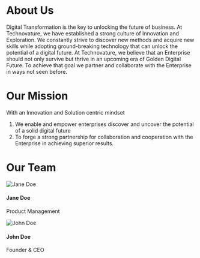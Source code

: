 

<SEO title="About" />

# About Us 

<p style={{ }} >
Digital Transformation is the key to unlocking the future of business. At Technovature, we have established a strong culture of Innovation and Exploration. We constantly strive to discover new methods and acquire new skills while adopting ground-breaking technology that can unlock the potential of a digital future. At Technovature, we believe that an Enterprise should not only survive but thrive in an upcoming era of Golden Digital Future. To achieve that goal we partner and collaborate with the Enterprise in ways not seen before.

</p>

# Our Mission

<p> With an Innovation and Solution centric mindset </p> 
<ol>
<li>We enable and empower enterprises discover and uncover the potential of a solid digital future </li> 
<li> To forge a strong partnership for collaboration and cooperation with the Enterprise in achieving superior results. </li> 
</ol>

# Our Team

<div className="card-deck">
<div class="card">
  <img class="circular--square image-center" 
  src={img1} alt="Jane Doe"/>
  <div class="txt-center-wrap">
    <h4><b>Jane Doe</b></h4> 
    <p>Product Management</p> 
  </div>
</div>
<div class="card">
  <img class="circular--square image-center" 
  src={img2} alt="John Doe"/>
  <div class="txt-center-wrap">
    <h4><b>John Doe</b></h4> 
    <p> Founder & CEO </p> 
  </div>
</div>

</div>

